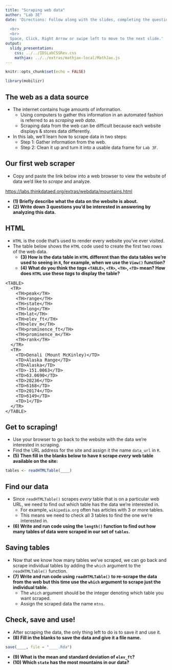```yaml
---
title: "Scraping web data"
author: "Lab 3E"
date: 'Directions: Follow along with the slides, completing the questions in <font color=#25679E><b>blue</b></font> on your computer, and answering the questions in **red** in your journal.  
  
  <br>
  <br>
  Space, Click, Right Arrow or swipe left to move to the next slide.'
output: 
  slidy_presentation: 
    css: ../../IDSLabCSSRev.css
    mathjax: ../../extras/mathjax-local/MathJax.js
---
```


```r
knitr::opts_chunk$set(echo = FALSE)
```

```r
library(mobilizr)
```

## The web as a data source

- The internet contains huge amounts of information.
  - Using computers to gather this information in an automated fashion is referred to as _scraping web data_.
  - Scraping data from the web can be difficult because each website displays & stores data differently.
- In this lab, we'll learn how to scrape data in two steps:
  - Step 1: Gather information from the web.
  - Step 2: Clean it up and turn it into a usable data frame for `Lab 3F`.
  

## Our first web scraper

- <span class="blue">Copy and paste the link below into a web browser to view the website of data we'd like to _scrape_ and analyze.</span>

[https://labs.thinkdataed.org/extras/webdata/mountains.html](https://labs.thinkdataed.org/extras/webdata/mountains.html)

- **(1) Briefly describe what the data on the website is about.**
- **(2) Write down 3 questions you'd be interested in answering by analyzing this data.**


## HTML

- `HTML` is the code that's used to render every website you've ever visited.
- The table below shows the `HTML` code used to create the first two rows of the web data.
    - **(3) How is the data table in `HTML` different than the data tables we're used to seeing in `R`, for example, when we use the `View()` function?**
    - **(4) What do you think the _tags_ `<TABLE>`, `<TR>`, `<TH>`, `<TD>` mean? How does `HTML` use these _tags_ to display the table?**
    

<font size = "3">
```
<TABLE>
  <TR>
    <TH>peak</TH>
    <TH>range</TH>
    <TH>state</TH>
    <TH>long</TH>
    <TH>lat</TH>
    <TH>elev_ft</TH>
    <TH>elev_m</TH>
    <TH>prominence_ft</TH>
    <TH>prominence_m</TH>
    <TH>rank</TH>
  </TR>
  <TR>
    <TD>Denali (Mount McKinley)</TD>
    <TD>Alaska Range</TD>
    <TD>Alaska</TD>
    <TD>-151.0063</TD>
    <TD>63.0690</TD>
    <TD>20236</TD>
    <TD>6168</TD>
    <TD>20174</TD>
    <TD>6149</TD>
    <TD>1</TD>
  </TR>
</TABLE>
```
</font>


## Get to scraping!

- <span class="blue">Use your browser to go back to the website with the data we're interested in scraping.</span>
- <span class="blue">Find the URL address for the site and assign it the name `data_url` in `R`.</span>
- **(5) Then fill in the blanks below to have `R` scrape _every_ web table available on the site:**

```r
tables <- readHTMLTable(____)
```


## Find our data

- Since `readHTMLTable()` scrapes _every_ table that is on a particular web URL, we need to find out which table has the data we're interested in.
    - For example, `wikipedia.org` often has articles with 3 or more tables.
    - This means we need to check all 3 tables to find the one we're interested in.
- **(6) Write and run code using the `length()` function to find out how many tables of data were scraped in our set of `tables`.**


## Saving tables

- Now that we know how many tables we've scraped, we can go back and scrape individual tables by adding the `which` argument to the `readHTMLTable()` function.
- **(7) Write and run code using `readHTMLTable()` to re-scrape the data from the web but this time use the `which` argument to scrape just the individual table.**
    - The `which` argument should be the integer denoting which table you want scraped.
    - Assign the scraped data the name `mtns`.


## Check, save and use!

- After scraping the data, the only thing left to do is to save it and use it.
- **(8) Fill in the blanks to save the data and give it a file name.**


```r
save(____, file = "____.Rda")
```

- **(9) What is the mean and standard deviation of `elev_ft`?**
- **(10) Which `state` has the most mountains in our data?**


